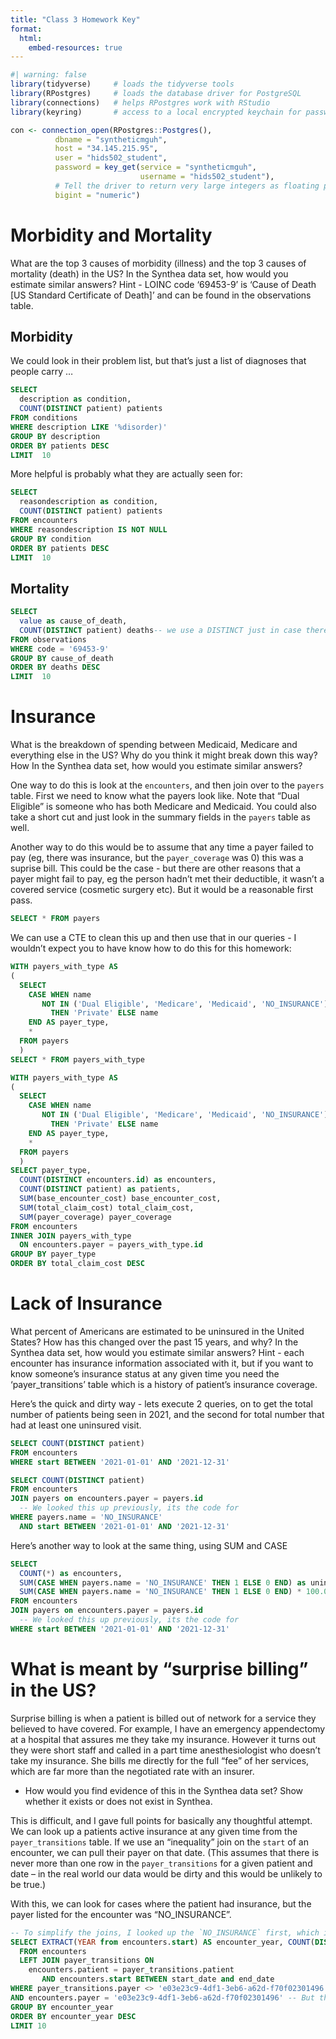 ```yaml
---
title: "Class 3 Homework Key"
format: 
  html:
    embed-resources: true
---
```




```r
#| warning: false
library(tidyverse)     # loads the tidyverse tools
library(RPostgres)     # loads the database driver for PostgreSQL
library(connections)   # helps RPostgres work with RStudio
library(keyring)       # access to a local encrypted keychain for passwords

con <- connection_open(RPostgres::Postgres(),
          dbname = "syntheticmguh",
          host = "34.145.215.95",
          user = "hids502_student",
          password = key_get(service = "syntheticmguh", 
                             username = "hids502_student"),
          # Tell the driver to return very large integers as floating point (vs truncating them)
          bigint = "numeric")
```

# Morbidity and Mortality

What are the top 3 causes of morbidity (illness) and the top 3 causes of mortality (death) in the US? 
In the Synthea data set, how would you estimate similar answers? 
Hint - LOINC code '69453-9' is 'Cause of Death [US Standard Certificate of Death]' and can be found in the observations table.

## Morbidity

We could look in their problem list, but that's just a list of diagnoses that people carry ...

```sql
SELECT 
  description as condition, 
  COUNT(DISTINCT patient) patients 
FROM conditions 
WHERE description LIKE '%disorder)'
GROUP BY description
ORDER BY patients DESC
LIMIT  10
```

More helpful is probably what they are actually seen for:

```sql
SELECT 
  reasondescription as condition, 
  COUNT(DISTINCT patient) patients 
FROM encounters 
WHERE reasondescription IS NOT NULL
GROUP BY condition
ORDER BY patients DESC
LIMIT  10
```

## Mortality

```sql
SELECT 
  value as cause_of_death, 
  COUNT(DISTINCT patient) deaths-- we use a DISTINCT just in case there is multiple observations for a single death!
FROM observations 
WHERE code = '69453-9'
GROUP BY cause_of_death
ORDER BY deaths DESC
LIMIT  10
```

# Insurance

What is the breakdown of spending between Medicaid, Medicare and everything else in the US? Why do you think it might break down this way? How 
In the Synthea data set, how would you estimate similar answers?

One way to do this is look at the `encounters`, and then join over to the `payers` table. First we need to know what the payers look like. Note that "Dual Eligible" is someone who has both Medicare and Medicaid. You could also take a short cut and just look in the summary fields in the `payers` table as well.

Another way to do this would be to assume that any time a payer failed to pay (eg, there was insurance, but the `payer_coverage` was 0) this was a suprise bill. This could be the case - but there are other reasons that a payer might fail to pay, eg the person hadn't met their deductible, it wasn't a covered service (cosmetic surgery etc). But it would be a reasonable first pass.

```sql
SELECT * FROM payers
```

We can use a CTE to clean this up and then use that in our queries - I wouldn't expect you to have know how to do this for this homework:

```sql
WITH payers_with_type AS
(
  SELECT
    CASE WHEN name
       NOT IN ('Dual Eligible', 'Medicare', 'Medicaid', 'NO_INSURANCE') 
         THEN 'Private' ELSE name 
    END AS payer_type,
    *
  FROM payers
  )
SELECT * FROM payers_with_type
```
```sql
WITH payers_with_type AS
(
  SELECT
    CASE WHEN name
       NOT IN ('Dual Eligible', 'Medicare', 'Medicaid', 'NO_INSURANCE') 
         THEN 'Private' ELSE name 
    END AS payer_type,
    *
  FROM payers
  )
SELECT payer_type, 
  COUNT(DISTINCT encounters.id) as encounters,
  COUNT(DISTINCT patient) as patients,
  SUM(base_encounter_cost) base_encounter_cost,
  SUM(total_claim_cost) total_claim_cost,
  SUM(payer_coverage) payer_coverage
FROM encounters
INNER JOIN payers_with_type 
  ON encounters.payer = payers_with_type.id
GROUP BY payer_type
ORDER BY total_claim_cost DESC
```
# Lack of Insurance

What percent of Americans are estimated to be uninsured in the United States? How has this changed over the past 15 years, and why?
In the Synthea data set, how would you estimate similar answers?
Hint - each encounter has insurance information associated with it, but if you want to know someone's insurance status at any given time you need the 'payer_transitions' table which is a history of patient's insurance coverage.

Here's the quick and dirty way - lets execute 2 queries, on to get the total number of patients being seen in 2021, and the second for total number that had at least one uninsured visit.

```sql
SELECT COUNT(DISTINCT patient)
FROM encounters 
WHERE start BETWEEN '2021-01-01' AND '2021-12-31'
```


```sql
SELECT COUNT(DISTINCT patient)
FROM encounters 
JOIN payers on encounters.payer = payers.id
  -- We looked this up previously, its the code for 
WHERE payers.name = 'NO_INSURANCE'
  AND start BETWEEN '2021-01-01' AND '2021-12-31'
```
Here's another way to look at the same thing, using SUM and CASE

```sql
SELECT 
  COUNT(*) as encounters, 
  SUM(CASE WHEN payers.name = 'NO_INSURANCE' THEN 1 ELSE 0 END) as uninsured_encounters,
  SUM(CASE WHEN payers.name = 'NO_INSURANCE' THEN 1 ELSE 0 END) * 100.0 / COUNT(*)  uninsured_encounters_rate
FROM encounters 
JOIN payers on encounters.payer = payers.id
  -- We looked this up previously, its the code for 
WHERE start BETWEEN '2021-01-01' AND '2021-12-31'
```

# What is meant by "surprise billing" in the US? 

Surprise billing is when a patient is billed out of network for a service they believed to have covered. For example, I have an emergency appendectomy at a hospital that assures me they take my insurance. However it turns out they were short staff and called in a part time anesthesiologist who doesn't take my insurance. She bills me directly for the full "fee" of her services, which are far more than the negotiated rate with an insurer.

* How would you find evidence of this in the Synthea data set? Show whether it exists or does not exist in Synthea. 

This is difficult, and I gave full points for basically any thoughtful attempt. We can look up a patients active insurance at any given time from the `payer_transitions` table. If we use an "inequality" join on the `start` of an encounter, we can pull their payer on that date. (This assumes that there is never more than one row in the `payer_transitions` for a given patient and date -- in the real world our data would be dirty and this would be unlikely to be true.)

With this, we can look for cases where the patient had insurance, but the payer listed for the encounter was "NO_INSURANCE".

```sql
-- To simplify the joins, I looked up the `NO_INSURANCE` first, which is e03e23c9-4df1-3eb6-a62d-f70f02301496
SELECT EXTRACT(YEAR from encounters.start) AS encounter_year, COUNT(DISTINCT encounters.patient) as patients
  FROM encounters
  LEFT JOIN payer_transitions ON
    encounters.patient = payer_transitions.patient
       AND encounters.start BETWEEN start_date and end_date
WHERE payer_transitions.payer <> 'e03e23c9-4df1-3eb6-a62d-f70f02301496' -- The had some sort of insurance at the time
AND encounters.payer = 'e03e23c9-4df1-3eb6-a62d-f70f02301496' -- But the encounter was billed to 'NO_INSURANCE'
GROUP BY encounter_year
ORDER BY encounter_year DESC
LIMIT 10
```

